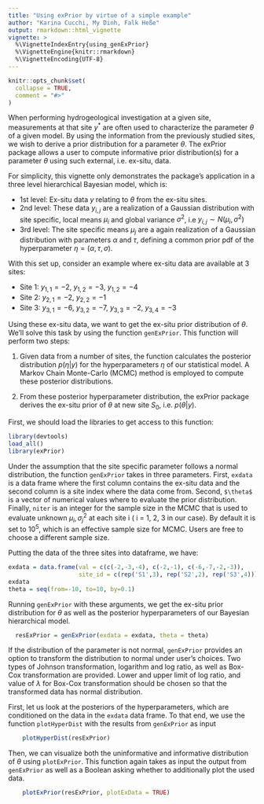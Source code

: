 ```yaml
---
title: "Using exPrior by virtue of a simple example"
author: "Karina Cucchi, My Dinh, Falk Heße"
output: rmarkdown::html_vignette
vignette: >
  %\VignetteIndexEntry{using_genExPrior}
  %\VignetteEngine{knitr::rmarkdown}
  %\VignetteEncoding{UTF-8}
---
```


```r
knitr::opts_chunk$set(
  collapse = TRUE,
  comment = "#>"
)
```

When performing hydrogeological investigation at a given site, measurements at that site $y^*$ are often used to characterize the parameter $\theta$ of a given model. By using the information from the previously studied sites, we wish to derive a prior distribution for a parameter $\theta$. The exPrior package allows a user to compute informative prior distribution(s) for a parameter $\theta$ using such external, i.e. ex-situ, data. 

For simplicity, this vignette only demonstrates the package's application in a three level hierarchical Bayesian model, which is: 

* 1st level: Ex-situ data $y$ relating to $\theta$ from the ex-situ sites. 
* 2nd level: These data $y_{i,j}$ are a realization of a Gaussian distribution with site specific, local means $\mu_i$ and global variance $\sigma^2$, i.e $y_{i,j} \sim N(\mu_i, \sigma^2)$
* 3rd level: The site specific means $\mu_j$ are a again realization of a Gaussian distribution with parameters $\alpha$ and $\tau$, defining a common prior pdf of the hyperparameter $\eta = (\alpha, \tau, \sigma)$.

With this set up, consider an example where ex-situ data are available at 3 sites: 

* Site 1: $y_{1,1} = -2,\ y_{1,2} = -3,\ y_{1,2} = -4$ 
* Site 2: $y_{2,1} = -2,\ y_{2,2} = -1$ 
* Site 3: $y_{3,1} = -6,\ y_{3,2} = -7,\ y_{3,3} = -2,\ y_{3,4} = -3$

Using these ex-situ data, we want to get the ex-situ prior distribution of $\theta$. We'll solve this task by using the function `genExPrior`. This function will perform two steps: 

1. Given data from a number of sites, the function calculates the posterior distribution $p(\eta|y)$  for the hyperparameters $\eta$ of our statistical model. A Markov Chain Monte-Carlo (MCMC) method is employed to compute these posterior distributions. 

2. From these posterior hyperparameter distribution, the exPrior package derives the ex-situ prior of $\theta$ at new site $S_0$, i.e. $p(\theta|y)$.


First, we should load the libraries to get access to this function:

```r
library(devtools)
load_all()
library(exPrior)
```

Under the assumption that the site specific parameter follows a normal distribution, the function `genExPrior` takes in three parameters. First, `exdata` is a data frame where the first column contains the ex-situ data and the second column is a site index where the data come from. Second, `$\theta$` is a vector of numerical values where to evaluate the prior distribution. Finally, `niter` is an integer for the sample size in the MCMC that is used to evaluate unknown $\mu_i, \sigma^2_j$ at each site i ( i = 1, 2, 3 in our case). By default it is set to $10^5$, which is an effective sample size for MCMC. Users are free to choose a different sample size. 

Putting the data of the three sites into dataframe, we have:

```r
exdata = data.frame(val = c(c(-2,-3,-4), c(-2,-1), c(-6,-7,-2,-3)), 
                    site_id = c(rep('S1',3), rep('S2',2), rep('S3',4))) 
exdata
theta = seq(from=-10, to=10, by=0.1)
```

Running `genExPrior` with these arguments, we get the ex-situ prior distribution for $\theta$ as well as the posterior hyperparameters of our Bayesian hierarchical model.

```r
  resExPrior = genExPrior(exdata = exdata, theta = theta)
```

If the distribution of the parameter is not normal, `genExPrior` provides an option to transform the distribution to normal under user's choices. Two types of Johnson transformation, logarithm and log ratio, as well as Box-Cox transformation are provided. Lower and upper limit of log ratio, and value of $\lambda$ for Box-Cox transformation should be chosen so that the transformed data has normal distribution.

First, let us look at the posteriors of the hyperparameters, which are conditioned on the data in the `exdata` data frame. To that end, we use the function `plotHyperDist` with the results from `genExPrior` as input

```r
    plotHyperDist(resExPrior)
```

Then, we can visualize both the uninformative and informative distribution of $\theta$ using `plotExPrior`. This function again takes as input the output from `genExPrior` as well as a Boolean asking whether to additionally plot the used data.

```r
    plotExPrior(resExPrior, plotExData = TRUE)
```
